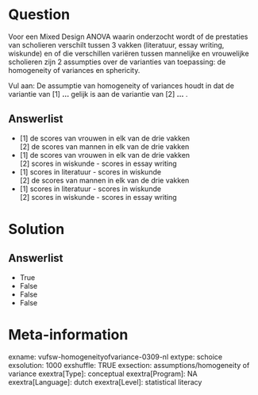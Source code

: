 Question
========
Voor een Mixed Design ANOVA waarin onderzocht wordt of de prestaties van
scholieren verschilt tussen 3 vakken (literatuur, essay writing,
wiskunde) en of die verschillen variëren tussen mannelijke en
vrouwelijke scholieren zijn 2 assumpties over de varianties van
toepassing: de homogeneity of variances en sphericity.  
  
Vul aan: De assumptie van homogeneity of variances houdt in dat de variantie van
\[1\] **…** gelijk is aan de variantie van \[2\] **…** .

Answerlist
----------
* \[1\] de scores van vrouwen in elk van de drie vakken  
  \[2\] de scores van mannen in elk van de drie vakken
* \[1\] de scores van vrouwen in elk van de drie vakken  
  \[2\] scores in wiskunde - scores in essay writing
* \[1\] scores in literatuur - scores in wiskunde  
  \[2\] de scores van mannen in elk van de drie vakken
* \[1\] scores in literatuur - scores in wiskunde  
  \[2\] scores in wiskunde - scores in essay writing

Solution
========










Answerlist
----------
* True
* False
* False
* False

Meta-information
================
exname: vufsw-homogeneityofvariance-0309-nl
extype: schoice
exsolution: 1000
exshuffle: TRUE
exsection: assumptions/homogeneity of variance
exextra[Type]: conceptual
exextra[Program]: NA
exextra[Language]: dutch
exextra[Level]: statistical literacy

